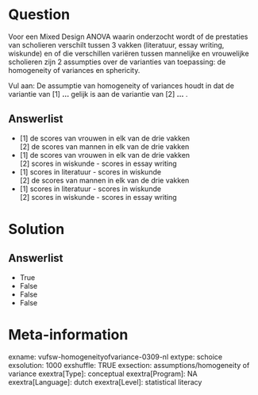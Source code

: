 Question
========
Voor een Mixed Design ANOVA waarin onderzocht wordt of de prestaties van
scholieren verschilt tussen 3 vakken (literatuur, essay writing,
wiskunde) en of die verschillen variëren tussen mannelijke en
vrouwelijke scholieren zijn 2 assumpties over de varianties van
toepassing: de homogeneity of variances en sphericity.  
  
Vul aan: De assumptie van homogeneity of variances houdt in dat de variantie van
\[1\] **…** gelijk is aan de variantie van \[2\] **…** .

Answerlist
----------
* \[1\] de scores van vrouwen in elk van de drie vakken  
  \[2\] de scores van mannen in elk van de drie vakken
* \[1\] de scores van vrouwen in elk van de drie vakken  
  \[2\] scores in wiskunde - scores in essay writing
* \[1\] scores in literatuur - scores in wiskunde  
  \[2\] de scores van mannen in elk van de drie vakken
* \[1\] scores in literatuur - scores in wiskunde  
  \[2\] scores in wiskunde - scores in essay writing

Solution
========










Answerlist
----------
* True
* False
* False
* False

Meta-information
================
exname: vufsw-homogeneityofvariance-0309-nl
extype: schoice
exsolution: 1000
exshuffle: TRUE
exsection: assumptions/homogeneity of variance
exextra[Type]: conceptual
exextra[Program]: NA
exextra[Language]: dutch
exextra[Level]: statistical literacy

